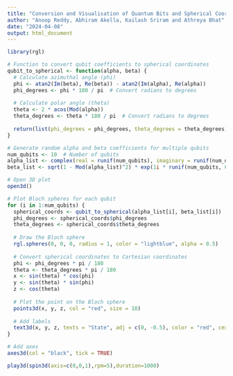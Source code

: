 ---
title: "Conversion and Visualisation of Quantum Bits and Spherical Coordinates via Bloch Sphere"
author: "Anoop Reddy, Abhiram Akella, Kailash Sriram and Athreya Bhat"
date: "2024-04-08"
output: html_document
---

```{r}
library(rgl)

# Function to convert qubit coefficients to spherical coordinates
qubit_to_spherical <- function(alpha, beta) {
  # Calculate azimuthal angle (phi)
  phi <- atan2(Im(beta), Re(beta)) - atan2(Im(alpha), Re(alpha))
  phi_degrees <- phi * 180 / pi  # Convert radians to degrees
  
  # Calculate polar angle (theta)
  theta <- 2 * acos(Mod(alpha))
  theta_degrees <- theta * 180 / pi  # Convert radians to degrees
  
  return(list(phi_degrees = phi_degrees, theta_degrees = theta_degrees))
}

# Generate random alpha and beta coefficients for multiple qubits
num_qubits <- 10  # Number of qubits
alpha_list <- complex(real = runif(num_qubits), imaginary = runif(num_qubits))
beta_list <- sqrt(1 - Mod(alpha_list)^2) * exp(1i * runif(num_qubits, 0, 2*pi))

# Open 3D plot
open3d()

# Plot Bloch spheres for each qubit
for (i in 1:num_qubits) {
  spherical_coords <- qubit_to_spherical(alpha_list[i], beta_list[i])
  phi_degrees <- spherical_coords$phi_degrees
  theta_degrees <- spherical_coords$theta_degrees
  
  # Draw the Bloch sphere
  rgl.spheres(0, 0, 0, radius = 1, color = "lightblue", alpha = 0.5)
  
  # Convert spherical coordinates to Cartesian coordinates
  phi <- phi_degrees * pi / 180
  theta <- theta_degrees * pi / 180
  x <- sin(theta) * cos(phi)
  y <- sin(theta) * sin(phi)
  z <- cos(theta)
  
  # Plot the point on the Bloch sphere
  points3d(x, y, z, col = "red", size = 10)
  
  # Add labels
  text3d(x, y, z, texts = "State", adj = c(0, -0.5), color = "red", cex = 1.5)
}

# Add axes
axes3d(col = "black", tick = TRUE)

play3d(spin3d(axis=c(0,0,1),rpm=5),duration=1000)

```

